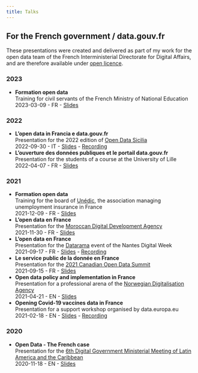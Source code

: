 ```yaml
---
title: Talks
---
```


## For the French government / data.gouv.fr
These presentations were created and delivered as part of my work for the open data team of the French Interministerial Directorate for Digital Affairs, and are therefore available under [open licence](https://www.etalab.gouv.fr/wp-content/uploads/2017/04/ETALAB-Licence-Ouverte-v2.0.pdf).

### 2023
- | **Formation open data**
| Training for civil servants of the French Ministry of National Education
| 2023-03-09 - FR - [Slides](slides/2023-03-09-formation-opendata-educnat.pdf)

### 2022
- | **L'open data in Francia e data.gouv.fr**
| Presentation for the 2022 edition of [Open Data Sicilia](https://opendatasicilia.it/)
| 2022-09-30 - IT - [Slides](slides/2022-09-30-open-data-sicilia.pdf) - [Recording](https://www.youtube.com/watch?v=aUnRy4Rin8Q&t=25705s)

- | **L'ouverture des données publiques et le portail data.gouv.fr**
| Presentation for the students of a course at the University of Lille
| 2022-04-07 - FR - [Slides](slides/2022-04-07-universite-lille.pdf)

### 2021
- | **Formation open data**
| Training for the board of [Unédic](https://www.unedic.org/), the association managing unemployment insurance in France
| 2021-12-09 - FR - [Slides](slides/2021-12-09%20formation-unedic.pdf)

- | **L'open data en France**
| Presentation for the [Moroccan Digital Development Agency](https://www.add.gov.ma/)
| 2021-11-30 - FR - [Slides](slides/2021-11-30-agence-digitale-maroc.pdf)

- | **L'open data en France**
| Presentation for the [Datarama](https://neoblogs.lecolededesign.com/datarama/datarama-6/) event of the Nantes Digital Week
| 2021-09-17 - FR - [Slides](slides/2021-09-17-etalab-datarama-nantes.pdf) - [Recording](https://www.youtube.com/watch?v=UXo3BLGlHnA&t=14344s)

- | **Le service public de la donnée en France**
| Presentation for the [2021 Canadian Open Data Summit](https://web.archive.org/web/20211024001742/https://www.opendatasummit.ca/)
| 2021-09-15 - FR - [Slides](slides/2021-09-15-sommet-canadien-donnees-ouvertes-donnees-reference.pdf)

- | **Open data policy and implementation in France**
| Presentation for a professional arena of the [Norwegian Digitalisation Agency](https://www.digdir.no/informasjonsforvaltning/faglig-arena-informasjonsforvaltning/2484)
| 2021-04-21 - EN - [Slides](slides/2021-04-21-norwegian-digitalisation-agency.pdf)

- | **Opening Covid-19 vaccines data in France**
| Presentation for a support workshop organised by data.europa.eu
| 2021-02-18 - EN - [Slides](slides/2021-02-18-edp-covid-vaccines.pdf) - [Recording](https://www.youtube.com/watch?v=5ck6AN_tQLM)

### 2020
- | **Open Data - The French case**
| Presentation for the [6th Digital Government Ministerial Meeting of Latin America and the Caribbean](https://www.redgealc.org/ministerial2020/en/the-event/)
| 2020-11-18 - EN - [Slides](slides/2020-11-18-slides-vi-digital-government-ministerial-meeting-of-the-americas.pdf)

